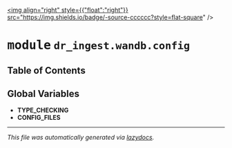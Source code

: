 
<a href="https://github.com/drothermel/dr_ingest/blob/main/dr_ingest/wandb/config#L0"><img align="right" style={{"float":"right"}} src="https://img.shields.io/badge/-source-cccccc?style=flat-square" /></a>

# <kbd>module</kbd> `dr_ingest.wandb.config`



## Table of Contents



**Global Variables**
---------------
- **TYPE_CHECKING**
- **CONFIG_FILES**




---

_This file was automatically generated via [lazydocs](https://github.com/ml-tooling/lazydocs)._
